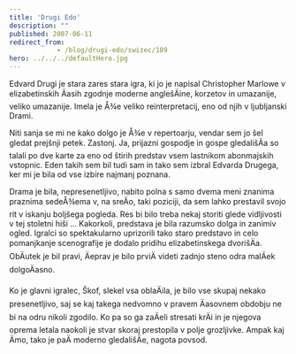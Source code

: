 ```yaml
---
title: 'Drugi Edo'
description: ""
published: 2007-06-11
redirect_from: 
            - /blog/drugi-edo/swizec/189
hero: ../../../defaultHero.jpg
---
```


Edvard Drugi je stara zares stara igra, ki jo je napisal Christopher Marlowe v elizabetinskih Äasih zgodnje moderne anglešÄine, korzetov in umazanije, veliko umazanije. Imela je Å¾e veliko reinterpretacij, eno od njih v ljubljanski Drami.

Niti sanja se mi ne kako dolgo je Å¾e v repertoarju, vendar sem jo šel gledat prejšnji petek. Zastonj. Ja, prijazni gospodje in gospe gledališÄa so talali po dve karte za eno od štirih predstav vsem lastnikom abonmajskih vstopnic. Eden takih sem bil tudi sam in tako sem izbral Edvarda Drugega, ker mi je bila od vse izbire najmanj poznana.

Drama je bila, nepresenetljivo, nabito polna s samo dvema meni znanima praznima sedeÅ¾ema v, na sreÄo, taki poziciji, da sem lahko prestavil svojo rit v iskanju boljšega pogleda. Res bi bilo treba nekaj storiti glede vidljivosti v tej stoletni hiši ... Kakorkoli, predstava je bila razumsko dolga in zanimiv ogled. Igralci so spektakularno uprizorili tako staro predstavo in celo pomanjkanje scenografije je dodalo pridihu elizabetinskega dvorišÄa. ObÄutek je bil pravi, Äeprav je bilo prviÄ videti zadnjo steno odra malÄek dolgoÄasno.

Ko je glavni igralec, Škof, slekel vsa oblaÄila, je bilo vse skupaj nekako presenetljivo, saj se kaj takega nedvomno v pravem Äasovnem obdobju ne bi na odru nikoli zgodilo. Ko pa so ga zaÄeli stresati krÄi in je njegova oprema letala naokoli je stvar skoraj prestopila v polje grozljivke. Ampak kaj Ämo, tako je paÄ moderno gledališÄe, nagota povsod.
